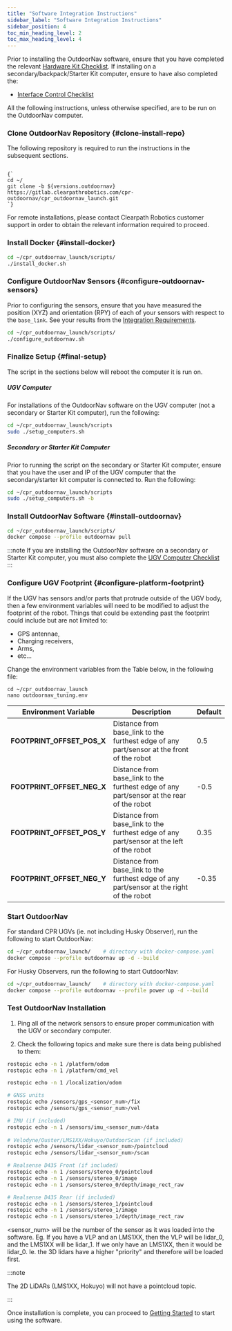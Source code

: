 ---
title: "Software Integration Instructions"
sidebar_label: "Software Integration Instructions"
sidebar_position: 4
toc_min_heading_level: 2
toc_max_heading_level: 4
---


Prior to installing the OutdoorNav software, ensure that you have completed the relevant [Hardware Kit Checklist](hardware_integration_requirements/hardware_integration_requirements.mdx). If installing on a secondary/backpack/Starter Kit computer, ensure to have also completed the:
- [Interface Control Checklist](interface_control_requirements.mdx)

All the following instructions, unless otherwise specified, are to be run on the OutdoorNav computer.

### Clone OutdoorNav Repository {#clone-install-repo}

The following repository is required to run the instructions in the subsequent sections.

<code>
{`
cd ~/
git clone -b ${versions.outdoornav} https://gitlab.clearpathrobotics.com/cpr-outdoornav/cpr_outdoornav_launch.git
`}
</code>

For remote installations, please contact Clearpath Robotics customer support in order to obtain the relevant information required to proceed.

### Install Docker {#install-docker}

``` bash
cd ~/cpr_outdoornav_launch/scripts/
./install_docker.sh
```

### Configure OutdoorNav Sensors {#configure-outdoornav-sensors}

Prior to configuring the sensors, ensure that you have measured the position (XYZ) and orientation (RPY) of each of your sensors with respect to the `base_link`. See your results from the [Integration Requirements](hardware_integration_requirements/hardware_integration_requirements.mdx).

``` bash
cd ~/cpr_outdoornav_launch/scripts/
./configure_outdoornav.sh
```

### Finalize Setup {#final-setup}

The script in the sections below will reboot the computer it is run on.

##### UGV Computer

For installations of the OutdoorNav software on the UGV computer (not a secondary or Starter Kit computer), run the following:

``` bash
cd ~/cpr_outdoornav_launch/scripts
sudo ./setup_computers.sh
```
##### Secondary or Starter Kit Computer

Prior to running the script on the secondary or Starter Kit computer, ensure that you have the user and IP of the UGV computer that the secondary/starter kit computer is connected to. Run the following:

``` bash
cd ~/cpr_outdoornav_launch/scripts
sudo ./setup_computers.sh -b
```

### Install OutdoorNav Software {#install-outdoornav}

``` bash
cd ~/cpr_outdoornav_launch/scripts/
docker compose --profile outdoornav pull
```

:::note
If you are installing the OutdoorNav software on a secondary or Starter Kit computer, you must also complete the [UGV Computer Checklist](platform_computer_checklist.mdx)
:::

### Configure UGV Footprint {#configure-platform-footprint}

If the UGV has sensors and/or parts that protrude outside of the UGV body, then a few environment variables will need to be modified to adjust the footprint of the robot. Things that could be extending past the footprint could include but are not limited to:

-   GPS antennae,
-   Charging receivers,
-   Arms,
-   etc...

Change the environment variables from the Table below, in the following file:

```
cd ~/cpr_outdoornav_launch
nano outdoornav_tuning.env
```

| Environment Variable        | Description                            | Default |
|-----------------------------|----------------------------------------|---------|
| **FOOTPRINT_OFFSET_POS_X**  | Distance from base_link to the furthest edge of any part/sensor at the front of the robot | 0.5   |
| **FOOTPRINT_OFFSET_NEG_X**  | Distance from base_link to the furthest edge of any part/sensor at the rear of the robot  | -0.5  |
| **FOOTPRINT_OFFSET_POS_Y**  | Distance from base_link to the furthest edge of any part/sensor at the left of the robot  | 0.35  |
| **FOOTPRINT_OFFSET_NEG_Y**  | Distance from base_link to the furthest edge of any part/sensor at the right of the robot | -0.35 |



### Start OutdoorNav

For standard CPR UGVs (ie. not including Husky Observer), run the following to start OutdoorNav:

``` bash
cd ~/cpr_outdoornav_launch/    # directory with docker-compose.yaml
docker compose --profile outdoornav up -d --build
```

For Husky Observers, run the following to start OutdoorNav:

``` bash
cd ~/cpr_outdoornav_launch/    # directory with docker-compose.yaml
docker compose --profile outdoornav --profile power up -d --build
```

### Test OutdoorNav Installation

1. Ping all of the network sensors to ensure proper communication with the UGV or secondary computer.

2. Check the following topics and make sure there is data being published to them:

``` bash
rostopic echo -n 1 /platform/odom
rostopic echo -n 1 /platform/cmd_vel

rostopic echo -n 1 /localization/odom

# GNSS units
rostopic echo /sensors/gps_<sensor_num>/fix
rostopic echo /sensors/gps_<sensor_num>/vel

# IMU (if included)
rostopic echo -n 1 /sensors/imu_<sensor_num>/data
 
# Velodyne/Ouster/LMS1XX/Hokuyo/OutdoorScan (if included)
rostopic echo /sensors/lidar_<sensor_num>/pointcloud
rostopic echo /sensors/lidar_<sensor_num>/scan

# Realsense D435 Front (if included)
rostopic echo -n 1 /sensors/stereo_0/pointcloud
rostopic echo -n 1 /sensors/stereo_0/image
rostopic echo -n 1 /sensors/stereo_0/depth/image_rect_raw

# Realsense D435 Rear (if included)
rostopic echo -n 1 /sensors/stereo_1/pointcloud
rostopic echo -n 1 /sensors/stereo_1/image
rostopic echo -n 1 /sensors/stereo_1/depth/image_rect_raw
```

<sensor_num> will be the number of the sensor as it was loaded into the software. Eg. If you have a VLP and an LMS1XX, then the VLP will be lidar_0, and the LMS1XX will be lidar_1. If we only have an LMS1XX, then it would be lidar_0. Ie. the 3D lidars have a higher "priority" and therefore will be loaded first.

:::note

The 2D LiDARs (LMS1XX, Hokuyo) will not have a pointcloud topic.

:::

Once installation is complete, you can proceed to [Getting Started](../getting_started/system_setup.mdx) to start using the software.
